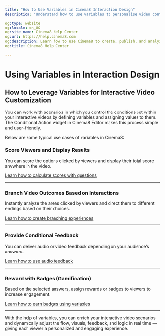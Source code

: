 ```yaml
---
title: "How to Use Variables in Cinema8 Interaction Design"
description: "Understand how to use variables to personalise video content, create logic paths, and trigger conditional actions. Visit Cinema8."

og:type: website
og:locale: en_US
og:site_name: Cinema8 Help Center
og:url: https://help.cinema8.com
og:description: Learn how to use Cinema8 to create, publish, and analyze interactive videos.
og:title: Cinema8 Help Center

---
```


# Using Variables in Interaction Design

## How to Leverage Variables for Interactive Video Customization

You can work with scenarios in which you control the conditions set within your interactive videos by defining variables and assigning values to them. The Conditional Action widget in Cinema8 Editor makes this process simple and user-friendly.

Below are some typical use cases of variables in Cinema8:

### Score Viewers and Display Results

You can score the options clicked by viewers and display their total score anywhere in the video.

[Learn how to calculate scores with questions](/design-advanced-interactivity/how-to-calculate-score-with-questions)

---

### Branch Video Outcomes Based on Interactions

Instantly analyze the areas clicked by viewers and direct them to different endings based on their choices.

[Learn how to create branching experiences](/design-advanced-interactivity/creating-branching-video-experiences)

---

### Provide Conditional Feedback

You can deliver audio or video feedback depending on your audience’s answers.

[Learn how to use audio feedback](/design-advanced-interactivity/how-to-use-audio-feedback)

---

### Reward with Badges (Gamification)

Based on the selected answers, assign rewards or badges to viewers to increase engagement.

[Learn how to earn badges using variables](/design-advanced-interactivity/how-to-earn-badges-by-viewers-choice-using-variables)

---

With the help of variables, you can enrich your interactive video scenarios and dynamically adjust the flow, visuals, feedback, and logic in real time — giving each viewer a personalized and engaging experience.
